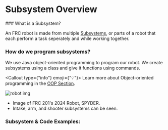 
<Head>
    <title>Subsystem Overview - FEDS201</title>
    <meta property="og:title" content="Subsystem Overview - FEDS201" key="title" />
</Head>





# Subsystem Overview

<div></div>
### What is a Subsystem?

An FRC robot is made from multiple <u>Subsystems</u>, or parts of a robot that each perform a task seperately and while working together.
<div></div>

### How do we program subsystems?

We use Java object-oriented programming to program our robot. We create subsystems using a class and give it functions using commands.

<Callout type={"info"} emoji={"💡"}> Learn more about Object-oriented programming in the [OOP Section](https://musical-capybara-g465xqw4v5437p9-3000.app.github.dev/Non-FRC/Object-OrientedProgrammingConcepts).</Callout>


![robot img](https:///i.imgur.com/aVyfHJK.png)

* Image of FRC 201's 2024 Robot, SPYDER.
* Intake, arm, and shooter subsystems can be seen.

### Subsystem & Code Examples:

<Cards>
<Card title="Arm" target="_self" emoji={"🦾"} href="https://programers-handbook.vercel.app/FRC-Guide/Subsystems/Arm" />
<Card title="Shooter" target="_self" emoji={"🔫"} href="https://programers-handbook.vercel.app/FRC-Guide/Subsystems/DriveBase" />
<Card title="intake" target="_self" emoji={"➡"} href="https://programers-handbook.vercel.app/FRC-Guide/Subsystems/Intake" />
<Card title="Drive Base" target="_self" emoji={"🛞"} href="https://programers-handbook.vercel.app/FRC-Guide/Subsystems/Shooter" />

</Cards>

